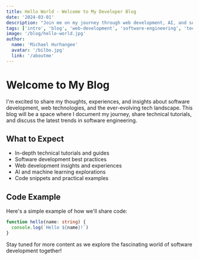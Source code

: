 ```yaml
---
title: Hello World - Welcome to My Developer Blog
date: '2024-03-01'
description: "Join me on my journey through web development, AI, and software engineering. Discover insights, tips, and experiences from a passionate developer's perspective."
tags: ['intro', 'blog', 'web-development', 'software-engineering', 'tech']
image: '/blog/hello-world.jpg'
author:
  name: 'Michael Hurhangee'
  avatar: '/bilbo.jpg'
  link: '/aboutme'
---
```


# Welcome to My Blog

I'm excited to share my thoughts, experiences, and insights about software development, web technologies, and the ever-evolving tech landscape. This blog will be a space where I document my journey, share technical tutorials, and discuss the latest trends in software engineering.

## What to Expect

- In-depth technical tutorials and guides
- Software development best practices
- Web development insights and experiences
- AI and machine learning explorations
- Code snippets and practical examples

## Code Example

Here's a simple example of how we'll share code:

```typescript
function hello(name: string) {
  console.log(`Hello ${name}!`)
}
```

Stay tuned for more content as we explore the fascinating world of software development together!